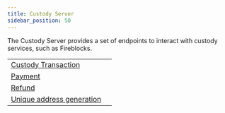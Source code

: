 ```yaml
---
title: Custody Server
sidebar_position: 50
---
```



The Custody Server provides a set of endpoints to interact with custody services, such as Fireblocks.

<MethodTable title="Custody Server endpoints">

|                                                          |   |
| -------------------------------------------------------- | - |
| [Custody Transaction](./custody-transactions/README.mdx) |   |
| [Payment](./payments/README.mdx)                         |   |
| [Refund](./refunds/README.mdx)                           |   |
| [Unique address generation](./unique-address/README.mdx) |   |

</MethodTable>
